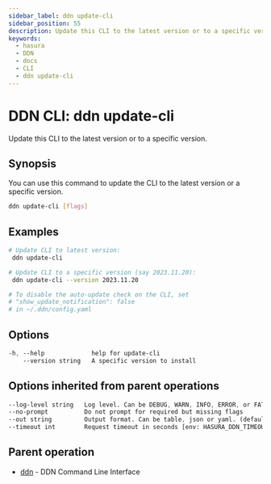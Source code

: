 ```yaml
---
sidebar_label: ddn update-cli
sidebar_position: 55
description: Update this CLI to the latest version or to a specific version using the DDN CLI
keywords:
  - hasura
  - DDN
  - docs
  - CLI
  - ddn update-cli
---
```


# DDN CLI: ddn update-cli

Update this CLI to the latest version or to a specific version.

## Synopsis

You can use this command to update the CLI to the latest version or a specific version.

```bash
ddn update-cli [flags]
```

## Examples

```bash
# Update CLI to latest version:
 ddn update-cli

# Update CLI to a specific version (say 2023.11.20):
 ddn update-cli --version 2023.11.20

# To disable the auto-update check on the CLI, set
# "show_update_notification": false
# in ~/.ddn/config.yaml
```

## Options

```sass
-h, --help             help for update-cli
    --version string   A specific version to install
```

## Options inherited from parent operations

```sass
--log-level string   Log level. Can be DEBUG, WARN, INFO, ERROR, or FATAL. (default "INFO")
--no-prompt          Do not prompt for required but missing flags
--out string         Output format. Can be table, json or yaml. (default "table")
--timeout int        Request timeout in seconds [env: HASURA_DDN_TIMEOUT] (default 100)
```

## Parent operation

- [ddn](/cli/commands/ddn) - DDN Command Line Interface
